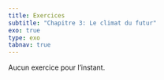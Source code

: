 ```yaml
---
title: Exercices
subtitle: "Chapitre 3: Le climat du futur"
exo: true
type: exo
tabnav: true
---
```

 Aucun exercice pour l'instant.